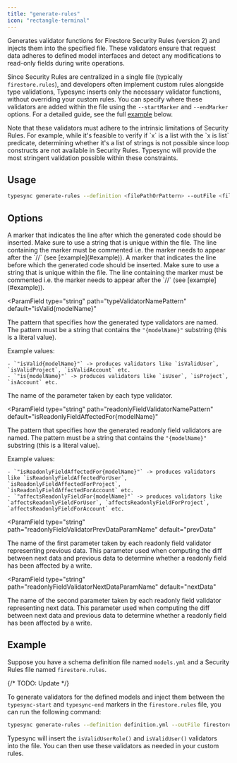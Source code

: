 ```yaml
---
title: "generate-rules"
icon: "rectangle-terminal"
---
```



Generates validator functions for Firestore Security Rules (version 2) and injects them into the specified file. These validators ensure that request data adheres to defined model interfaces and detect any modifications to read-only fields during write operations.

Since Security Rules are centralized in a single file (typically `firestore.rules`), and developers often implement custom rules alongside type validations, Typesync inserts only the necessary validator functions, without overriding your custom rules. You can specify where these validators are added within the file using the `--startMarker` and `--endMarker` options. For a detailed guide, see the full [example](#example) below.

<Info>
  Note that these validators must adhere to the intrinsic limitations of
  Security Rules. For example, while it's feasible to verify if `x` is a list
  with the `x is list` predicate, determining whether it's a list of strings is
  not possible since loop constructs are not available in Security Rules.
  Typesync will provide the most stringent validation possible within these
  constraints.
</Info>

## Usage

```bash
typesync generate-rules --definition <filePathOrPattern> --outFile <filePath> --startMarker <startMarker> --endMarker <endMarker> --typeValidatorNamePattern <typeValidatorNamePattern> --typeValidatorParamName <typeValidatorParamName> --indentation <indentation> --debug <debug>
```

## Options

<DefinitionOption />
<OutFileOption />

<ParamField type="string" path="startMarker" default="typesync-start">
  A marker that indicates the line after which the generated code should be
  inserted. Make sure to use a string that is unique within the file. The line
  containing the marker must be commented i.e. the marker needs to appear after
  the `//` (see [example](#example)).

  </ParamField>

<ParamField type="string" path="endMarker" default="typesync-end">
  A marker that indicates the line before which the generated code should be
  inserted. Make sure to use a string that is unique within the file. The line
  containing the marker must be commented i.e. the marker needs to appear after
  the `//` (see [example](#example)).
</ParamField>

<ParamField
  type="string"
  path="typeValidatorNamePattern"
  default="isValid{modelName}"
>
  The pattern that specifies how the generated type validators are named. The pattern must be a string that contains the `"{modelName}"` substring (this is a literal value).
  
  Example values:

    - `"isValid{modelName}"` -> produces validators like `isValidUser`, `isValidProject`, `isValidAccount` etc.
    - `"is{modelName}"` -> produces validators like `isUser`, `isProject`, `isAccount` etc.

  </ParamField>

<ParamField type="string" path="typeValidatorParamName" default="data">
  The name of the parameter taken by each type validator.
</ParamField>

<ParamField
  type="string"
  path="readonlyFieldValidatorNamePattern"
  default="isReadonlyFieldAffectedFor{modelName}"
>
  The pattern that specifies how the generated readonly field validators are named. The pattern must be a string that contains the `"{modelName}"` substring (this is a literal value).
  
  Example values:

    - `"isReadonlyFieldAffectedFor{modelName}"` -> produces validators like `isReadonlyFieldAffectedForUser`, `isReadonlyFieldAffectedForProject`, `isReadonlyFieldAffectedForAccount` etc.
    - `"affectsReadonlyFieldFor{modelName}"` -> produces validators like `affectsReadonlyFieldForUser`, `affectsReadonlyFieldForProject`, `affectsReadonlyFieldForAccount` etc.

  </ParamField>

<ParamField
  type="string"
  path="readonlyFieldValidatorPrevDataParamName"
  default="prevData"
>
  The name of the first parameter taken by each readonly field validator
  representing previous data. This parameter used when computing the diff
  between next data and previous data to determine whether a readonly field has
  been affected by a write.
</ParamField>

<ParamField
  type="string"
  path="readonlyFieldValidatorNextDataParamName"
  default="nextData"
>
  The name of the second parameter taken by each readonly field validator
  representing next data. This parameter used when computing the diff between
  next data and previous data to determine whether a readonly field has been
  affected by a write.
</ParamField>

<IndentationOption />
<DebugOption />

## Example

Suppose you have a schema definition file named `models.yml` and a Security Rules file named `firestore.rules`.

<CodeGroup>
  <ExampleDefinition />
  <ExampleGenerationRulesBefore />
</CodeGroup>


{/* TODO: Update */}

To generate validators for the defined models and inject them between the `typesync-start` and `typesync-end` markers in the `firestore.rules` file, you can run the following command:

```bash
typesync generate-rules --definition definition.yml --outFile firestore.rules --startMarker typesync-start --endMarker typesync-end
```

Typesync will insert the `isValidUserRole()` and `isValidUser()` validators into the file. You can then use these validators as needed in your custom rules.

<ExampleGenerationRules />
